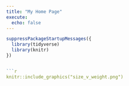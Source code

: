 ```yaml
---
title: "My Home Page"
execute: 
  echo: false
---
```

```r
suppressPackageStartupMessages({
  library(tidyverse)
  library(knitr)
})


```r
knitr::include_graphics("size_v_weight.png")
```